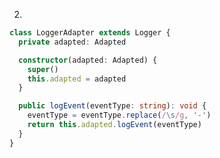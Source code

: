 2.
```ts
class LoggerAdapter extends Logger {
  private adapted: Adapted

  constructor(adapted: Adapted) {
    super()
    this.adapted = adapted
  }

  public logEvent(eventType: string): void {
    eventType = eventType.replace(/\s/g, '-')
    return this.adapted.logEvent(eventType)
  }
}
```
